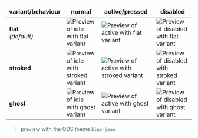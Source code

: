 | variant/behaviour        | normal                                                                                                                  | active/pressed                                                                                                              | disabled                                                                                                                        |
|--------------------------|-------------------------------------------------------------------------------------------------------------------------|-----------------------------------------------------------------------------------------------------------------------------|---------------------------------------------------------------------------------------------------------------------------------|
| **flat**<br/>_(default)_ | ![Preview of idle with flat variant](design-images/button/button-behaviour-variants/button-idle-variant-flat.png)       | ![Preview of active with flat variant](design-images/button/button-behaviour-variants/button-active-variant-flat.png)       | ![Preview of disabled with flat variant](design-images/button/button-behaviour-variants/button-disabled-variant-flat.png)       |
| **stroked**              | ![Preview of idle with stroked variant](design-images/button/button-behaviour-variants/button-idle-variant-stroked.png) | ![Preview of active with stroked variant](design-images/button/button-behaviour-variants/button-active-variant-stroked.png) | ![Preview of disabled with stroked variant](design-images/button/button-behaviour-variants/button-disabled-variant-stroked.png) |
| **ghost**                | ![Preview of idle with ghost variant](design-images/button/button-behaviour-variants/button-idle-variant-ghost.png)     | ![Preview of active with ghost variant](design-images/button/button-behaviour-variants/button-active-variant-ghost.png)     | ![Preview of disabled with ghost variant](design-images/button/button-behaviour-variants/button-disabled-variant-ghost.png)     |

> preview with the ODS theme `blue-jean`
